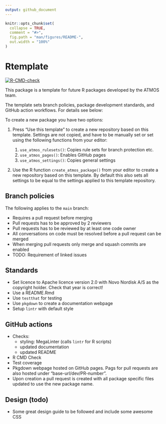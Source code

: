 ```yaml
---
output: github_document
---
```


<!-- README.md is generated from README.Rmd. Please edit that file -->

```r
knitr::opts_chunk$set(
  collapse = TRUE,
  comment = "#>",
  fig.path = "man/figures/README-",
  out.width = "100%"
)
```

# Rtemplate

<!-- badges: start -->
[![R-CMD-check](https://github.com/NN-OpenSource/Rtemplate/actions/workflows/R-CMD-check.yaml/badge.svg)](https://github.com/NN-OpenSource/Rtemplate/actions/workflows/R-CMD-check.yaml)
<!-- badges: end -->

This package is a template for future R packages developed by the ATMOS team.

The template sets branch policies, package development standards, and GitHub action workflows.
For details see below:

To create a new package you have two options:

1. Press "Use this template" to create a new repository based on this template. Settings are not copied, and have to be manually set or set using the following functions from your editor:

    1. `use_atmos_rulesets()`: Copies rule sets for branch protection etc.
    1. `use_atmos_pages()`: Enables GitHub pages
    1. `use_atmos_settings()`: Copies general settings

1. Use the R function `create_atmos_package()` from your editor to create a new repository based on this template. By default this also sets all settings to be equal to the settings applied to this template repository.

## Branch policies

The following applies to the `main` branch:

- Requires a pull request before merging
- Pull requests has to be approved by 2 reviewers
- Pull requests has to be reviewed by at least one code owner
- All conversations on code must be resolved before a pull request can be merged
- When merging pull requests only merge and squash commits are enabled
- TODO: Requirement of linked issues

## Standards

- Set licence to Apache licence version 2.0 with Novo Nordisk A/S as the copyright holder. Check that year is correct!
- Use a README.Rmd
- Use `testthat` for testing
- Use `pkgdown` to create a documentation webpage
- Setup `lintr` with default style

## GitHub actions

- Checks:
  - styling: MegaLinter (calls `lintr` for R scripts)
  - updated documentation
  - updated README
- R CMD Check
- Test coverage
- Pkgdown webpage hosted on GitHub pages. Pags for pull requests are also hosted under "base-url/dev/PR-number".
- Upon creation a pull request is created with all package specific files updated to use the new package name.

## Design (todo)

- Some great design guide to be followed and include some awesome CSS


